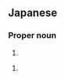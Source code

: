 ==Japanese==
{{ja-kanjitab|貴|大}}

===Proper noun===
{{ja-pos|proper|たかお}}

# {{given name|male|lang=ja|sort=たかお}}

{{ja-pos|proper|たかひろ}}

# {{given name|male|lang=ja|sort=たかひろ}}
